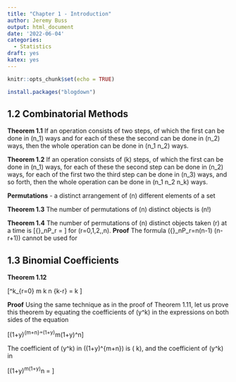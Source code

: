 ```yaml
---
title: "Chapter 1 - Introduction"
author: Jeremy Buss
output: html_document
date: '2022-06-04'
categories:
  - Statistics
draft: yes
katex: yes
---
```


```r
knitr::opts_chunk$set(echo = TRUE)
```


```r
install.packages("blogdown")
```


## 1.2 Combinatorial Methods

**Theorem 1.1** If an operation consists of two steps, of which the first can be done in \(n_1\) ways and for each of these the second can be done in \(n_2\) ways, then the whole operation can be done in \(n_1 \cdot n_2\) ways.

**Theorem 1.2** If an operation consists of \(k\) steps, of which the first can be done in \(n_1\) ways, for each of these the second step can be done in \(n_2\) ways, for each of the first two the third step can be done in \(n_3\) ways, and so forth, then the whole operation can be done in \(n_1 \cdot n_2 \cdot \ldots \cdot n_k\) ways.

**Permutations** - a distinct arrangement of \(n\) different elements of a set

**Theorem 1.3** The number of permutations of \(n\) distinct objects is \(n!\)

**Theorem 1.4** The number of permutations of \(n\) distinct objects taken \(r\) at a time is
\[{}_nP_r = \frac{n!}{(n-r)!}\]
for \(r=0,1,2,\ldots,n\).
**Proof** The formula \({}_nP_r=n(n-1) \cdot \ldots \cdot (n-r+1)\) cannot be used for 

## 1.3 Binomial Coefficients

**Theorem 1.12** 

\[\sum^k_{r=0} \dbinom m k \dbinom n {k-r} = \dbinom {m+n} k \]

**Proof** Using the same technique as in the proof of Theorem 1.11, let us prove this theorem by equating the coefficients of \(y^k\) in the expressions on both sides of the equation

\[(1+y)^{m+n}=(1+y)^m(1+y)^n\]

The coefficient of \(y^k\) in \((1+y)^{m+n}\) is \(\dbinom {m+n} k\), and the coefficient of \(y^k\) in 

\[(1+y)^m(1+y)^n = \]